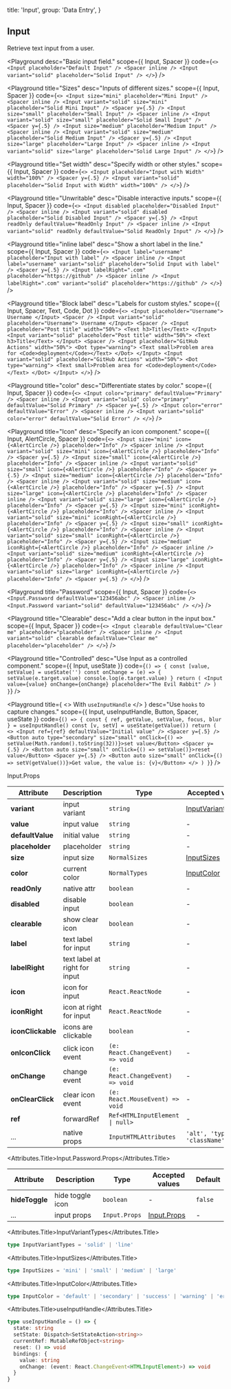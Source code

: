 
  title: 'Input',
  group: 'Data Entry',
}

## Input

Retrieve text input from a user.

<Playground
  desc="Basic input field."
  scope={{ Input, Spacer }}
  code={`
<>
  <Input placeholder="Default Input" />
  <Spacer inline />
  <Input variant="solid" placeholder="Solid Input" />
</>
`}
/>

<Playground
  title="Sizes"
  desc="Inputs of different sizes."
  scope={{ Input, Spacer }}
  code={`
<>
  <Input size="mini" placeholder="Mini Input" />
  <Spacer inline />
  <Input variant="solid" size="mini" placeholder="Solid Mini Input" />
  <Spacer y={.5} />
  <Input size="small" placeholder="Small Input" />
  <Spacer inline />
  <Input variant="solid" size="small" placeholder="Solid Small Input" />
  <Spacer y={.5} />
  <Input size="medium" placeholder="Medium Input" />
  <Spacer inline />
  <Input variant="solid" size="medium" placeholder="Solid Medium Input" />
  <Spacer y={.5} />
  <Input size="large" placeholder="Large Input" />
  <Spacer inline />
  <Input variant="solid" size="large" placeholder="Solid Large Input" />
</>
`}
/>

<Playground
  title="Set width"
  desc="Specify width or other styles."
  scope={{ Input, Spacer }}
  code={`
<>
  <Input placeholder="Input with Width" width="100%" /> <Spacer y={.5} />
  <Input variant="solid" placeholder="Solid Input with Width" width="100%" />
</>
`}
/>

<Playground
  title="Unwritable"
  desc="Disable interactive inputs."
  scope={{ Input, Spacer }}
  code={`
<>
  <Input disabled placeholder="Disabled Input" />
  <Spacer inline />
  <Input variant="solid" disabled placeholder="Solid Disabled Input" />
  <Spacer y={.5} />
  <Input readOnly defaultValue="ReadOnly Input" />
  <Spacer inline />
  <Input variant="solid" readOnly defaultValue="Solid ReadOnly Input" />
</>
`}
/>

<Playground
  title="inline label"
  desc="Show a short label in the line."
  scope={{ Input, Spacer }}
  code={`
<>
  <Input label="username" placeholder="Input with label" />
  <Spacer inline />
  <Input label="username" variant="solid" placeholder="Solid Input with label" />
  <Spacer y={.5} />
  <Input labelRight=".com" placeholder="https://github" />
  <Spacer inline />
  <Input labelRight=".com" variant="solid" placeholder="https://github" />
</>
`}
/>

<Playground
  title="Block label"
  desc="Labels for custom styles."
  scope={{ Input, Spacer, Text, Code, Dot }}
  code={`
<>
  <Input placeholder="Username">
    Username
  </Input>
  <Spacer />
  <Input variant="solid" placeholder="Username">
    Username
  </Input>
  <Spacer />
  <Input placeholder="Post title" width="50%">
    <Text h3>Title</Text>
  </Input>
  <Input variant="solid" placeholder="Post title" width="50%">
    <Text h3>Title</Text>
  </Input>
  <Spacer />
  <Input placeholder="GitHub Actions" width="50%">
    <Dot type="warning">
      <Text small>Problem area for <Code>deployment</Code></Text>
    </Dot>
  </Input>
  <Input variant="solid" placeholder="GitHub Actions" width="50%">
    <Dot type="warning">
      <Text small>Problem area for <Code>deployment</Code></Text>
    </Dot>
  </Input>
</>
`}
/>

<Playground
  title="color"
  desc="Differentiate states by color."
  scope={{ Input, Spacer }}
  code={`
<>
  <Input color="primary" defaultValue="Primary" />
  <Spacer inline />
  <Input variant="solid" color="primary" defaultValue="Solid Primary" />
  <Spacer y={.5} />
  <Input color="error" defaultValue="Error" />
  <Spacer inline />
  <Input variant="solid" color="error" defaultValue="Solid Error" />
</>
`}
/>

<Playground
  title="Icon"
  desc="Specify an icon component."
  scope={{ Input, AlertCircle, Spacer }}
  code={`
<>
  <Input size="mini" icon={<AlertCircle />} placeholder="Info" />
  <Spacer inline />
  <Input variant="solid" size="mini" icon={<AlertCircle />} placeholder="Info" />
  <Spacer y={.5} />
  <Input size="small" icon={<AlertCircle />} placeholder="Info" />
  <Spacer inline />
  <Input variant="solid" size="small" icon={<AlertCircle />} placeholder="Info" />
  <Spacer y={.5} />
  <Input size="medium" icon={<AlertCircle />} placeholder="Info" />
  <Spacer inline />
  <Input variant="solid" size="medium" icon={<AlertCircle />} placeholder="Info" />
  <Spacer y={.5} />
  <Input size="large" icon={<AlertCircle />} placeholder="Info" />
  <Spacer inline />
  <Input variant="solid" size="large" icon={<AlertCircle />} placeholder="Info" />
  <Spacer y={.5} />
  <Input size="mini" iconRight={<AlertCircle />} placeholder="Info" />
  <Spacer inline />
  <Input variant="solid" size="mini" iconRight={<AlertCircle />} placeholder="Info" />
  <Spacer y={.5} />
  <Input size="small" iconRight={<AlertCircle />} placeholder="Info" />
  <Spacer inline />
  <Input variant="solid" size="small" iconRight={<AlertCircle />} placeholder="Info" />
  <Spacer y={.5} />
  <Input size="medium" iconRight={<AlertCircle />} placeholder="Info" />
  <Spacer inline />
  <Input variant="solid" size="medium" iconRight={<AlertCircle />} placeholder="Info" />
  <Spacer y={.5} />
  <Input size="large" iconRight={<AlertCircle />} placeholder="Info" />
  <Spacer inline />
  <Input variant="solid" size="large" iconRight={<AlertCircle />} placeholder="Info" />
  <Spacer y={.5} />
</>
`}
/>

<Playground
  title="Password"
  scope={{ Input, Spacer }}
  code={`
<>
  <Input.Password defaultValue="123456abc" />
  <Spacer inline />
  <Input.Password variant="solid" defaultValue="123456abc" />
</>
`}
/>

<Playground
  title="Clearable"
  desc="Add a clear button in the input box."
  scope={{ Input, Spacer }}
  code={`
<>
  <Input clearable defaultValue="Clear me" placeholder="placeholder" />
  <Spacer inline />
  <Input variant="solid" clearable defaultValue="Clear me" placeholder="placeholder" />
</>
`}
/>

<Playground
  title="Controlled"
  desc="Use Input as a controlled component."
  scope={{ Input, useState }}
  code={`
() => {
  const [value, setValue] = useState('')
  const onChange = (e) => {
    setValue(e.target.value)
    console.log(e.target.value)
  }
  return (
    <Input value={value} onChange={onChange} placeholder="The Evil Rabbit" />
  )
}
`}
/>

<Playground
  title={
    <>
      With <Code>useInputHandle</Code>
    </>
  }
  desc="Use `hooks` to capture changes."
  scope={{ Input, useInputHandle, Button, Spacer, useState }}
  code={`
() => {
  const { ref, getValue, setValue, focus, blur } = useInputHandle()
  const [v, setV] = useState(getValue())
  return (
    <>
      <Input ref={ref} defaultValue="Initial value" />
      <Spacer y={.5} />
      <Button auto type="secondary" size="small"
        onClick={() => setValue(Math.random().toString(32))}>set value</Button>
      <Spacer y={.5} />
      <Button auto size="small" onClick={() => setValue()}>reset value</Button>
      <Spacer y={.5} />
      <Button auto size="small" onClick={() => setV(getValue())}>Get value, the value is: {v}</Button>
    </>
  )
}
`}
/>

<Attributes edit="/pages/en-us/components/input.mdx">
<Attributes.Title>Input.Props</Attributes.Title>

| Attribute         | Description                   | Type                                           | Accepted values                         | Default   |
| ----------------- | ----------------------------- | ---------------------------------------------- | --------------------------------------- | --------- |
| **variant**       | input variant                 | `string`                                       | [InputVariantTypes](#inputvarianttypes) | `line`    |
| **value**         | input value                   | `string`                                       | -                                       | -         |
| **defaultValue**  | initial value                 | `string`                                       | -                                       | -         |
| **placeholder**   | placeholder                   | `string`                                       | -                                       | -         |
| **size**          | input size                    | `NormalSizes`                                  | [InputSizes](#inputsizes)               | `medium`  |
| **color**         | current color                 | `NormalTypes`                                  | [InputColor](#inputcolor)               | `default` |
| **readOnly**      | native attr                   | `boolean`                                      | -                                       | `false`   |
| **disabled**      | disable input                 | `boolean`                                      | -                                       | `false`   |
| **clearable**     | show clear icon               | `boolean`                                      | -                                       | `false`   |
| **label**         | text label for input          | `string`                                       | -                                       | -         |
| **labelRight**    | text label at right for input | `string`                                       | -                                       | -         |
| **icon**          | icon for input                | `React.ReactNode`                              | -                                       | -         |
| **iconRight**     | icon at right for input       | `React.ReactNode`                              | -                                       | -         |
| **iconClickable** | icons are clickable           | `boolean`                                      | -                                       | `false`   |
| **onIconClick**   | click icon event              | `(e: React.ChangeEvent) => void`               | -                                       | -         |
| **onChange**      | change event                  | `(e: React.ChangeEvent) => void`               | -                                       | -         |
| **onClearClick**  | clear icon event              | `(e: React.MouseEvent) => void`                | -                                       | -         |
| **ref**           | forwardRef                    | <Code>Ref<HTMLInputElement &#124; null></Code> | -                                       | -         |
| ...               | native props                  | `InputHTMLAttributes`                          | `'alt', 'type', 'className', ...`       | -         |

<Attributes.Title>Input.Password.Props</Attributes.Title>

| Attribute      | Description      | Type          | Accepted values             | Default |
| -------------- | ---------------- | ------------- | --------------------------- | ------- |
| **hideToggle** | hide toggle icon | `boolean`     | -                           | `false` |
| ...            | input props      | `Input.Props` | [Input.Props](#input.props) | -       |

<Attributes.Title>InputVariantTypes</Attributes.Title>

```ts
type InputVariantTypes = 'solid' | 'line'
```

<Attributes.Title>InputSizes</Attributes.Title>

```ts
type InputSizes = 'mini' | 'small' | 'medium' | 'large'
```

<Attributes.Title>InputColor</Attributes.Title>

```ts
type InputColor = 'default' | 'secondary' | 'success' | 'warning' | 'error'
```

<Attributes.Title>useInputHandle</Attributes.Title>

```ts
type useInputHandle = () => {
  state: string
  setState: Dispatch<SetStateAction<string>>
  currentRef: MutableRefObject<string>
  reset: () => void
  bindings: {
    value: string
    onChange: (event: React.ChangeEvent<HTMLInputElement>) => void
  }
}
```

</Attributes>

